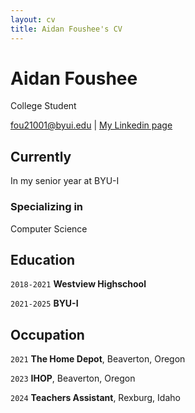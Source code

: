 ```yaml
---
layout: cv
title: Aidan Foushee's CV
---
```

# Aidan Foushee
College Student

<div id="webaddress">
<a href="fou21001@byui.edu">fou21001@byui.edu</a>
| <a href="https://www.linkedin.com/in/aidan-foushee-b83110252/">My Linkedin page</a>
</div>


## Currently

In my senior year at BYU-I

### Specializing in

Computer Science

## Education

`2018-2021`
__Westview Highschool__

`2021-2025`
__BYU-I__

## Occupation

`2021`
__The Home Depot__, Beaverton, Oregon

`2023`
__IHOP__, Beaverton, Oregon

`2024`
__Teachers Assistant__, Rexburg, Idaho

<!-- ### Footer

Last updated: May 2013 -->